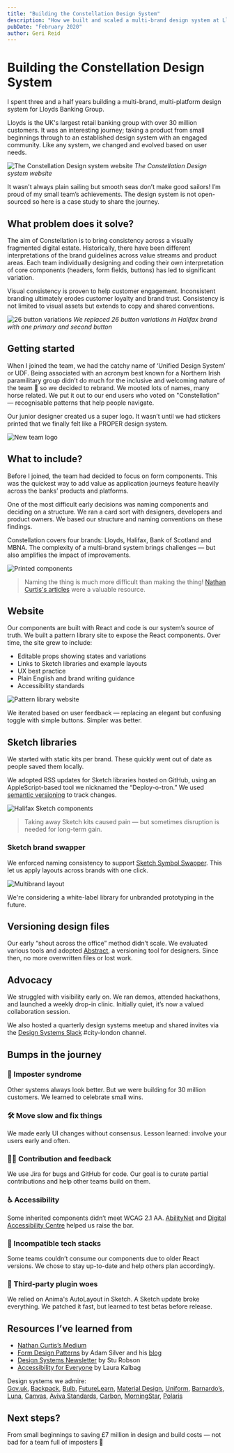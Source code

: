 ```yaml
---
title: "Building the Constellation Design System"
description: "How we built and scaled a multi-brand design system at Lloyds Banking Group."
pubDate: "February 2020"
author: Geri Reid
---
```


# Building the Constellation Design System

I spent three and a half years building a multi-brand, multi-platform design system for Lloyds Banking Group.

Lloyds is the UK's largest retail banking group with over 30 million customers. It was an interesting journey; taking a product from small beginnings through to an established design system with an engaged community. Like any system, we changed and evolved based on user needs.

![The Constellation Design system website](../../assets/constellation-design-system-website.png)
<span class="photo-with-caption figcaption">*The Constellation Design system website*</span>

It wasn't always plain sailing but smooth seas don’t make good sailors! I’m proud of my small team’s achievements. The design system is not open-sourced so here is a case study to share the journey.

<div class="space-m"></div>

## What problem does it solve?

The aim of Constellation is to bring consistency across a visually fragmented digital estate. Historically, there have been different interpretations of the brand guidelines across value streams and product areas. Each team individually designing and coding their own interpretation of core components (headers, form fields, buttons) has led to significant variation.

Visual consistency is proven to help customer engagement. Inconsistent branding ultimately erodes customer loyalty and brand trust. Consistency is not limited to visual assets but extends to copy and shared conventions.

![26 button variations](../../assets/button-variations.png)
<span class="photo-with-caption figcaption">*We replaced 26 button variations in Halifax brand with one primary and second button*</span>

## Getting started

When I joined the team, we had the catchy name of ‘Unified Design System’ or UDF. Being associated with an acronym best known for a Northern Irish paramilitary group didn’t do much for the inclusive and welcoming nature of the team 🤗 so we decided to rebrand. We mooted lots of names, many horse related. We put it out to our end users who voted on "Constellation" — recognisable patterns that help people navigate.

Our junior designer created us a super logo. It wasn’t until we had stickers printed that we finally felt like a PROPER design system.

![New team logo](../../assets/constellation-logo.png)

## What to include?

Before I joined, the team had decided to focus on form components. This was the quickest way to add value as application journeys feature heavily across the banks’ products and platforms.

One of the most difficult early decisions was naming components and deciding on a structure. We ran a card sort with designers, developers and product owners. We based our structure and naming conventions on these findings.

Constellation covers four brands: Lloyds, Halifax, Bank of Scotland and MBNA. The complexity of a multi-brand system brings challenges — but also amplifies the impact of improvements.

![Printed components](../../assets/printed-components.jpg)

> Naming the thing is much more difficult than making the thing! [Nathan Curtis's articles](https://medium.com/eightshapes-llc/documenting-component-introductions-fe5b04287284) were a valuable resource.

## Website

Our components are built with React and code is our system’s source of truth. We built a pattern library site to expose the React components. Over time, the site grew to include:

- Editable props showing states and variations
- Links to Sketch libraries and example layouts
- UX best practice
- Plain English and brand writing guidance
- Accessibility standards

![Pattern library website](../../assets/constellation@2x-1.png)

We iterated based on user feedback — replacing an elegant but confusing toggle with simple buttons. Simpler was better.

<div class="space-m"></div>

## Sketch libraries

We started with static kits per brand. These quickly went out of date as people saved them locally.

We adopted RSS updates for Sketch libraries hosted on GitHub, using an AppleScript-based tool we nicknamed the “Deploy-o-tron.” We used [semantic versioning](https://semver.org/) to track changes.

![Halifax Sketch components](../../assets/components.png)

> Taking away Sketch kits caused pain — but sometimes disruption is needed for long-term gain.

### Sketch brand swapper

We enforced naming consistency to support [Sketch Symbol Swapper](https://github.com/sonburn/symbol-swapper). This let us apply layouts across brands with one click.

![Multibrand layout](../../assets/multibrand.png)

We're considering a white-label library for unbranded prototyping in the future.

<div class="space-m"></div>

## Versioning design files

Our early “shout across the office” method didn’t scale. We evaluated various tools and adopted [Abstract](https://www.abstract.com/), a versioning tool for designers. Since then, no more overwritten files or lost work.

<div class="space-m"></div>

## Advocacy

We struggled with visibility early on. We ran demos, attended hackathons, and launched a weekly drop-in clinic. Initially quiet, it’s now a valued collaboration session.

We also hosted a quarterly design systems meetup and shared invites via the [Design Systems Slack](https://design.systems/slack/) #city-london channel.

<div class="space-m"></div>

## Bumps in the journey

### 🤯 Imposter syndrome

Other systems always look better. But we were building for 30 million customers. We learned to celebrate small wins.

### 🛠 Move slow and fix things

We made early UI changes without consensus. Lesson learned: involve your users early and often.

### 🧑‍🚀 Contribution and feedback

We use Jira for bugs and GitHub for code. Our goal is to curate partial contributions and help other teams build on them.

### ♿ Accessibility

Some inherited components didn’t meet WCAG 2.1 AA. [AbilityNet](https://abilitynet.org.uk/) and [Digital Accessibility Centre](https://digitalaccessibilitycentre.org/) helped us raise the bar.

### 🧱 Incompatible tech stacks

Some teams couldn’t consume our components due to older React versions. We chose to stay up-to-date and help others plan accordingly.

### 🔌 Third-party plugin woes

We relied on Anima's AutoLayout in Sketch. A Sketch update broke everything. We patched it fast, but learned to test betas before release.

## Resources I’ve learned from

- [Nathan Curtis’s Medium](https://medium.com/eightshapes-llc)
- [Form Design Patterns](https://www.smashingmagazine.com/printed-books/form-design-patterns/) by Adam Silver and his [blog](https://adamsilver.io/articles/)
- [Design Systems Newsletter](http://news.design.systems/) by Stu Robson
- [Accessibility for Everyone](https://laurakalbag.com/book/) by Laura Kalbag

Design systems we admire:  
[Gov.uk](https://design-system.service.gov.uk/), [Backpack](https://backpack.github.io/), [Bulb](https://design.bulb.co.uk/), [FutureLearn](https://design-system.futurelearn.com/), [Material Design](https://material.io/), [Uniform](https://uniform.hudl.com/), [Barnardo’s](https://design-system.barnardos.org.uk/), [Luna](https://luna.sainsburys.co.uk/), [Canvas](https://canvas.hubspot.com/), [Aviva Standards](https://standards.aviva.com/), [Carbon](https://www.carbondesignsystem.com/), [MorningStar](http://designsystem.morningstar.com/), [Polaris](https://polaris.shopify.com/)

## Next steps?

From small beginnings to saving £7 million in design and build costs — not bad for a team full of imposters 🙂

